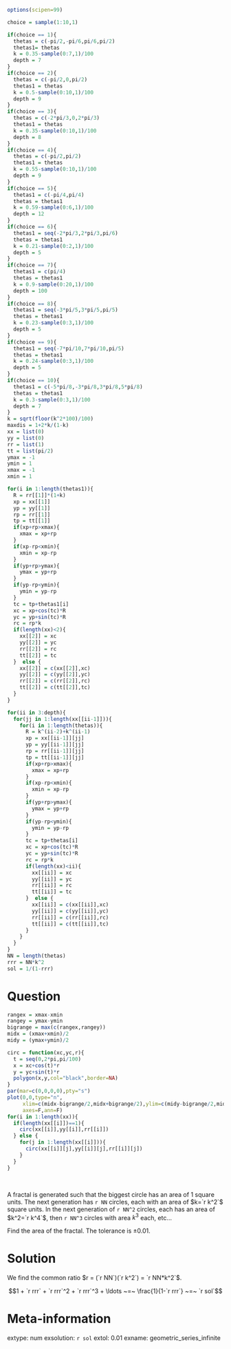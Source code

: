 ```r
options(scipen=99)

choice = sample(1:10,1)

if(choice == 1){
  thetas = c(-pi/2,-pi/6,pi/6,pi/2)
  thetas1= thetas
  k = 0.35-sample(0:7,1)/100
  depth = 7
}
if(choice == 2){
  thetas = c(-pi/2,0,pi/2)
  thetas1 = thetas
  k = 0.5-sample(0:10,1)/100
  depth = 9
}
if(choice == 3){
  thetas = c(-2*pi/3,0,2*pi/3)
  thetas1 = thetas
  k = 0.35-sample(0:10,1)/100
  depth = 8
}
if(choice == 4){
  thetas = c(-pi/2,pi/2)
  thetas1 = thetas
  k = 0.55-sample(0:10,1)/100
  depth = 9
}
if(choice == 5){
  thetas1 = c(-pi/4,pi/4)
  thetas = thetas1
  k = 0.59-sample(0:6,1)/100
  depth = 12
}
if(choice == 6){
  thetas1 = seq(-2*pi/3,2*pi/3,pi/6)
  thetas = thetas1
  k = 0.21-sample(0:2,1)/100
  depth = 5
}
if(choice == 7){
  thetas1 = c(pi/4)
  thetas = thetas1
  k = 0.9-sample(0:20,1)/100
  depth = 100
}
if(choice == 8){
  thetas1 = seq(-3*pi/5,3*pi/5,pi/5)
  thetas = thetas1
  k = 0.23-sample(0:3,1)/100
  depth = 5
}
if(choice == 9){
  thetas1 = seq(-7*pi/10,7*pi/10,pi/5)
  thetas = thetas1
  k = 0.24-sample(0:3,1)/100
  depth = 5
}
if(choice == 10){
  thetas1 = c(-5*pi/8,-3*pi/8,3*pi/8,5*pi/8)
  thetas = thetas1
  k = 0.3-sample(0:3,1)/100
  depth = 7
}
k = sqrt(floor(k^2*100)/100)
maxdis = 1+2*k/(1-k)
xx = list(0)
yy = list(0)
rr = list(1)
tt = list(pi/2)
ymax = -1
ymin = 1
xmax = -1
xmin = 1

for(i in 1:length(thetas1)){
  R = rr[[1]]*(1+k)
  xp = xx[[1]]
  yp = yy[[1]]
  rp = rr[[1]]
  tp = tt[[1]]
  if(xp+rp>xmax){
    xmax = xp+rp
  }
  if(xp-rp<xmin){
    xmin = xp-rp
  }
  if(yp+rp>ymax){
    ymax = yp+rp
  }
  if(yp-rp<ymin){
    ymin = yp-rp
  }
  tc = tp+thetas1[i]
  xc = xp+cos(tc)*R
  yc = yp+sin(tc)*R
  rc = rp*k
  if(length(xx)<2){
    xx[[2]] = xc
    yy[[2]] = yc
    rr[[2]] = rc
    tt[[2]] = tc
  }  else {
    xx[[2]] = c(xx[[2]],xc)
    yy[[2]] = c(yy[[2]],yc)
    rr[[2]] = c(rr[[2]],rc)
    tt[[2]] = c(tt[[2]],tc)
  }
}

for(ii in 3:depth){
  for(jj in 1:length(xx[[ii-1]])){
    for(i in 1:length(thetas)){
      R = k^(ii-2)+k^(ii-1)
      xp = xx[[ii-1]][jj]
      yp = yy[[ii-1]][jj]
      rp = rr[[ii-1]][jj]
      tp = tt[[ii-1]][jj]
      if(xp+rp>xmax){
        xmax = xp+rp
      }
      if(xp-rp<xmin){
        xmin = xp-rp
      }
      if(yp+rp>ymax){
        ymax = yp+rp
      }
      if(yp-rp<ymin){
        ymin = yp-rp
      }
      tc = tp+thetas[i]
      xc = xp+cos(tc)*R
      yc = yp+sin(tc)*R
      rc = rp*k
      if(length(xx)<ii){
        xx[[ii]] = xc
        yy[[ii]] = yc
        rr[[ii]] = rc
        tt[[ii]] = tc
      }  else {
        xx[[ii]] = c(xx[[ii]],xc)
        yy[[ii]] = c(yy[[ii]],yc)
        rr[[ii]] = c(rr[[ii]],rc)
        tt[[ii]] = c(tt[[ii]],tc)
      }
    }
  }
}
NN = length(thetas)
rrr = NN*k^2
sol = 1/(1-rrr)
```

Question
========

```r
rangex = xmax-xmin
rangey = ymax-ymin
bigrange = max(c(rangex,rangey))
midx = (xmax+xmin)/2
midy = (ymax+ymin)/2

circ = function(xc,yc,r){
  t = seq(0,2*pi,pi/100)
  x = xc+cos(t)*r
  y = yc+sin(t)*r
  polygon(x,y,col="black",border=NA)
}
par(mar=c(0,0,0,0),pty="s")
plot(0,0,type="n",
     xlim=c(midx-bigrange/2,midx+bigrange/2),ylim=c(midy-bigrange/2,midy+bigrange/2),
     axes=F,ann=F)
for(i in 1:length(xx)){
  if(length(xx[[i]])==1){
    circ(xx[[i]],yy[[i]],rr[[i]])
  } else {
    for(j in 1:length(xx[[i]])){
      circ(xx[[i]][j],yy[[i]][j],rr[[i]][j])
    }
  }
}
```
\

A fractal is generated such that the biggest circle has an area of 1 square units. The next generation has `r NN` circles, each with an area of $k=`r k^2`$ square units. In the next generation of `r NN^2` circles, each has an area of $k^2=`r k^4`$, then `r NN^3` circles with area $k^3$ each, etc...

Find the area of the fractal. The tolerance is $\pm 0.01$.

Solution
========

We find the common ratio $r = (`r NN`)(`r k^2`) = `r NN*k^2`$.

$$1 + `r rrr` + `r rrr`^2 + `r rrr`^3 + \ldots ~=~ \frac{1}{1-`r rrr`} ~=~ `r sol`$$



Meta-information
============
extype: num
exsolution: `r sol`
extol: 0.01
exname: geometric_series_infinite